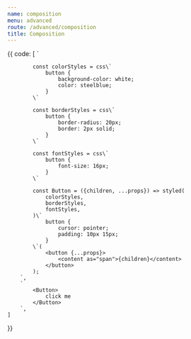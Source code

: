 ```yaml
---
name: composition
menu: advanced
route: /advanced/composition
title: Composition
---
```



<Editor filename={__filename}>{{
    code: [
        `

            const colorStyles = css\`
                button {
                    background-color: white;
                    color: steelblue;
                }
            \`

            const borderStyles = css\`
                button {
                    border-radius: 20px;
                    border: 2px solid;
                }
            \`

            const fontStyles = css\`
                button {
                    font-size: 16px;
                }
            \`

            const Button = ({children, ...props}) => styled(
                colorStyles,
                borderStyles,
                fontStyles,
            )\`
                button {
                    cursor: pointer;
                    padding: 10px 15px;
                }
            \`(
                <button {...props}>
                    <content as="span">{children}</content>
                </button>
            );
        `,
        `
            <Button>
                click me
            </Button>
        `,
    ]

}}

</Editor>

